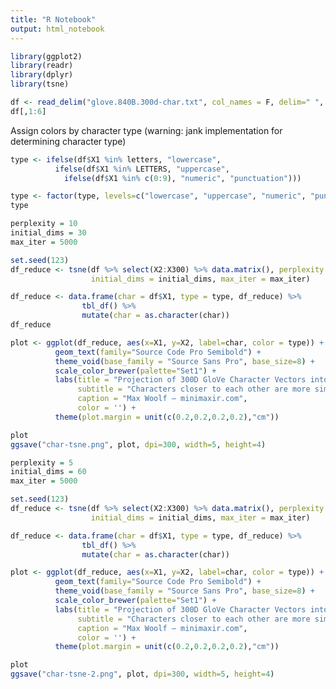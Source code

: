 ```yaml
---
title: "R Notebook"
output: html_notebook
---
```



```r
library(ggplot2)
library(readr)
library(dplyr)
library(tsne)
```

```r
df <- read_delim("glove.840B.300d-char.txt", col_names = F, delim=" ", quote = "—")
df[,1:6]
```

Assign colors by character type (warning: jank implementation for determining character type)

```r
type <- ifelse(df$X1 %in% letters, "lowercase",
          ifelse(df$X1 %in% LETTERS, "uppercase",
            ifelse(df$X1 %in% c(0:9), "numeric", "punctuation")))

type <- factor(type, levels=c("lowercase", "uppercase", "numeric", "punctuation"))
type
```


```r
perplexity = 10
initial_dims = 30
max_iter = 5000

set.seed(123)
df_reduce <- tsne(df %>% select(X2:X300) %>% data.matrix(), perplexity = perplexity,
                  initial_dims = initial_dims, max_iter = max_iter)

df_reduce <- data.frame(char = df$X1, type = type, df_reduce) %>%
                tbl_df() %>%
                mutate(char = as.character(char))
df_reduce
```

```r
plot <- ggplot(df_reduce, aes(x=X1, y=X2, label=char, color = type)) +
          geom_text(family="Source Code Pro Semibold") +
          theme_void(base_family = "Source Sans Pro", base_size=8) +
          scale_color_brewer(palette="Set1") + 
          labs(title = "Projection of 300D GloVe Character Vectors into 2D Space (30D, perplexity = 10)",
               subtitle = "Characters closer to each other are more similar in usage context.",
               caption = "Max Woolf — minimaxir.com",
               color = '') +
          theme(plot.margin = unit(c(0.2,0.2,0.2,0.2),"cm"))

plot
ggsave("char-tsne.png", plot, dpi=300, width=5, height=4)
```

```r
perplexity = 5
initial_dims = 60
max_iter = 5000

set.seed(123)
df_reduce <- tsne(df %>% select(X2:X300) %>% data.matrix(), perplexity = perplexity,
                  initial_dims = initial_dims, max_iter = max_iter)

df_reduce <- data.frame(char = df$X1, type = type, df_reduce) %>%
                tbl_df() %>%
                mutate(char = as.character(char))

plot <- ggplot(df_reduce, aes(x=X1, y=X2, label=char, color = type)) +
          geom_text(family="Source Code Pro Semibold") +
          theme_void(base_family = "Source Sans Pro", base_size=8) +
          scale_color_brewer(palette="Set1") + 
          labs(title = "Projection of 300D GloVe Character Vectors into 2D Space (60D, perplexity = 5)",
               subtitle = "Characters closer to each other are more similar in usage context.",
               caption = "Max Woolf — minimaxir.com",
               color = '') +
          theme(plot.margin = unit(c(0.2,0.2,0.2,0.2),"cm"))

plot
ggsave("char-tsne-2.png", plot, dpi=300, width=5, height=4)
```

